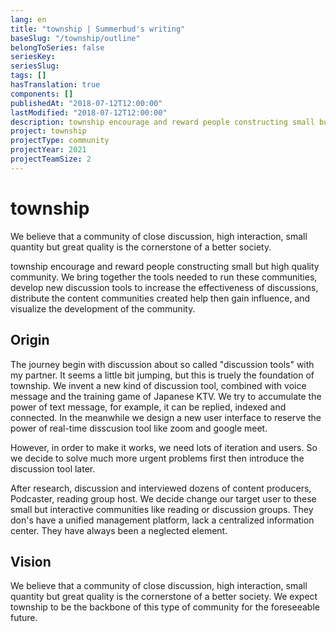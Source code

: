 ```yaml
---
lang: en
title: "township | Summerbud's writing"
baseSlug: "/township/outline"
belongToSeries: false
seriesKey: 
seriesSlug: 
tags: []
hasTranslation: true
components: []
publishedAt: "2018-07-12T12:00:00"
lastModified: "2018-07-12T12:00:00"
description: township encourage and reward people constructing small but high quality community. We bring together the tools needed to run these communities, develop new discussion tools to increase the effectiveness of discussions, distribute the content communities created help then gain influence, and visualize the development of the community. 
project: township
projectType: community
projectYear: 2021
projectTeamSize: 2
---
```


# township

We believe that a community of close discussion, high interaction, small quantity but great quality is the cornerstone of a better society.

township encourage and reward people constructing small but high quality community. We bring together the tools needed to run these communities, develop new discussion tools to increase the effectiveness of discussions, distribute the content communities created help then gain influence, and visualize the development of the community. 

## Origin

The journey begin with discussion about so called "discussion tools" with my partner. It seems a little bit jumping, but this is truely the foundation of township. We invent a new kind of discussion tool, combined with voice message and the training game of Japanese KTV. We try to accumulate the power of text message, for example, it can be replied, indexed and connected. In the meanwhile we design a new user interface to reserve the power of real-time disscusion tool like zoom and google meet.

However, in order to make it works, we need lots of iteration and users. So we decide to solve much more urgent problems first then introduce the discussion tool later.

After research, discussion and interviewed dozens of content producers, Podcaster, reading group host. We decide change our target user to these small but interactive communities like reading or discussion groups. They don's have a unified management platform, lack a centralized information center. They have always been a neglected element.

## Vision

We believe that a community of close discussion, high interaction, small quantity but great quality is the cornerstone of a better society. We expect township to be the backbone of this type of community for the foreseeable future. 
